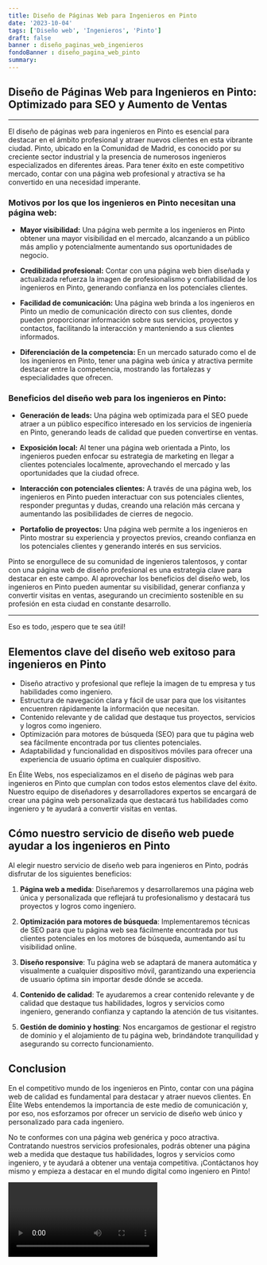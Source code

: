 ```yaml
---
title: Diseño de Páginas Web para Ingenieros en Pinto
date: '2023-10-04'
tags: ['Diseño web', 'Ingenieros', 'Pinto']
draft: false
banner : diseño_paginas_web_ingenieros
fondoBanner : diseño_pagina_web_pinto
summary: 
---
```


## Diseño de Páginas Web para Ingenieros en Pinto: Optimizado para SEO y Aumento de Ventas

---

El diseño de páginas web para ingenieros en Pinto es esencial para destacar en el ámbito profesional y atraer nuevos clientes en esta vibrante ciudad. Pinto, ubicado en la Comunidad de Madrid, es conocido por su creciente sector industrial y la presencia de numerosos ingenieros especializados en diferentes áreas. Para tener éxito en este competitivo mercado, contar con una página web profesional y atractiva se ha convertido en una necesidad imperante.

### Motivos por los que los ingenieros en Pinto necesitan una página web:

- **Mayor visibilidad:** Una página web permite a los ingenieros en Pinto obtener una mayor visibilidad en el mercado, alcanzando a un público más amplio y potencialmente aumentando sus oportunidades de negocio.

- **Credibilidad profesional:** Contar con una página web bien diseñada y actualizada refuerza la imagen de profesionalismo y confiabilidad de los ingenieros en Pinto, generando confianza en los potenciales clientes.

- **Facilidad de comunicación:** Una página web brinda a los ingenieros en Pinto un medio de comunicación directo con sus clientes, donde pueden proporcionar información sobre sus servicios, proyectos y contactos, facilitando la interacción y manteniendo a sus clientes informados.

- **Diferenciación de la competencia:** En un mercado saturado como el de los ingenieros en Pinto, tener una página web única y atractiva permite destacar entre la competencia, mostrando las fortalezas y especialidades que ofrecen.

### Beneficios del diseño web para los ingenieros en Pinto:

- **Generación de leads:** Una página web optimizada para el SEO puede atraer a un público específico interesado en los servicios de ingeniería en Pinto, generando leads de calidad que pueden convertirse en ventas.

- **Exposición local:** Al tener una página web orientada a Pinto, los ingenieros pueden enfocar su estrategia de marketing en llegar a clientes potenciales localmente, aprovechando el mercado y las oportunidades que la ciudad ofrece.

- **Interacción con potenciales clientes:** A través de una página web, los ingenieros en Pinto pueden interactuar con sus potenciales clientes, responder preguntas y dudas, creando una relación más cercana y aumentando las posibilidades de cierres de negocio.

- **Portafolio de proyectos:** Una página web permite a los ingenieros en Pinto mostrar su experiencia y proyectos previos, creando confianza en los potenciales clientes y generando interés en sus servicios.

Pinto se enorgullece de su comunidad de ingenieros talentosos, y contar con una página web de diseño profesional es una estrategia clave para destacar en este campo. Al aprovechar los beneficios del diseño web, los ingenieros en Pinto pueden aumentar su visibilidad, generar confianza y convertir visitas en ventas, asegurando un crecimiento sostenible en su profesión en esta ciudad en constante desarrollo.

---

Eso es todo, ¡espero que te sea útil!

<GifSeo />

<Cta />

## Elementos clave del diseño web exitoso para ingenieros en Pinto

- Diseño atractivo y profesional que refleje la imagen de tu empresa y tus habilidades como ingeniero.
- Estructura de navegación clara y fácil de usar para que los visitantes encuentren rápidamente la información que necesitan.
- Contenido relevante y de calidad que destaque tus proyectos, servicios y logros como ingeniero.
- Optimización para motores de búsqueda (SEO) para que tu página web sea fácilmente encontrada por tus clientes potenciales.
- Adaptabilidad y funcionalidad en dispositivos móviles para ofrecer una experiencia de usuario óptima en cualquier dispositivo.

En Élite Webs, nos especializamos en el diseño de páginas web para ingenieros en Pinto que cumplan con todos estos elementos clave del éxito. Nuestro equipo de diseñadores y desarrolladores expertos se encargará de crear una página web personalizada que destacará tus habilidades como ingeniero y te ayudará a convertir visitas en ventas.

## Cómo nuestro servicio de diseño web puede ayudar a los ingenieros en Pinto

Al elegir nuestro servicio de diseño web para ingenieros en Pinto, podrás disfrutar de los siguientes beneficios:

1. **Página web a medida**: Diseñaremos y desarrollaremos una página web única y personalizada que reflejará tu profesionalismo y destacará tus proyectos y logros como ingeniero.

2. **Optimización para motores de búsqueda**: Implementaremos técnicas de SEO para que tu página web sea fácilmente encontrada por tus clientes potenciales en los motores de búsqueda, aumentando así tu visibilidad online.

3. **Diseño responsive**: Tu página web se adaptará de manera automática y visualmente a cualquier dispositivo móvil, garantizando una experiencia de usuario óptima sin importar desde dónde se acceda.

4. **Contenido de calidad**: Te ayudaremos a crear contenido relevante y de calidad que destaque tus habilidades, logros y servicios como ingeniero, generando confianza y captando la atención de tus visitantes.

5. **Gestión de dominio y hosting**: Nos encargamos de gestionar el registro de dominio y el alojamiento de tu página web, brindándote tranquilidad y asegurando su correcto funcionamiento.

## Conclusion

En el competitivo mundo de los ingenieros en Pinto, contar con una página web de calidad es fundamental para destacar y atraer nuevos clientes. En Élite Webs entendemos la importancia de este medio de comunicación y, por eso, nos esforzamos por ofrecer un servicio de diseño web único y personalizado para cada ingeniero.

No te conformes con una página web genérica y poco atractiva. Contratando nuestros servicios profesionales, podrás obtener una página web a medida que destaque tus habilidades, logros y servicios como ingeniero, y te ayudará a obtener una ventaja competitiva. ¡Contáctanos hoy mismo y empieza a destacar en el mundo digital como ingeniero en Pinto!

<Video />

<CtaBot job='Ingenieros' city='Pinto'/>

<Gmaps query='Pinto+españa+maps' />